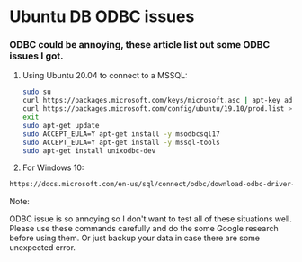 # Ubuntu DB ODBC issues

### ODBC could be annoying, these article list out some ODBC issues I got.

1. Using Ubuntu 20.04 to connect to a MSSQL:

    ```bash
    sudo su
    curl https://packages.microsoft.com/keys/microsoft.asc | apt-key add -
    curl https://packages.microsoft.com/config/ubuntu/19.10/prod.list > /etc/apt/sources.list.d/mssql-release.list
    exit
    sudo apt-get update
    sudo ACCEPT_EULA=Y apt-get install -y msodbcsql17
    sudo ACCEPT_EULA=Y apt-get install -y mssql-tools
    sudo apt-get install unixodbc-dev
    ```

2. For Windows 10:

```bash
https://docs.microsoft.com/en-us/sql/connect/odbc/download-odbc-driver-for-sql-server
```

Note:

ODBC issue is so annoying so I don't want to test all of these situations well. Please use these commands carefully and do the some Google research before using them. Or just backup your data in case there are some unexpected error.
